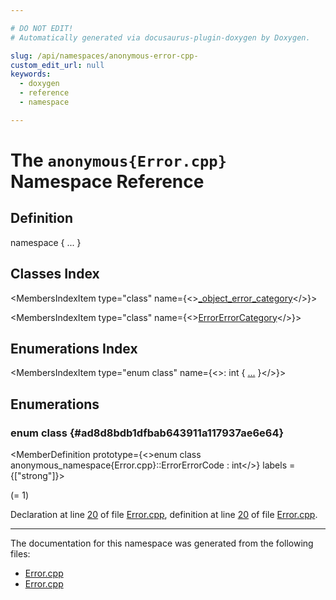 ```yaml
---

# DO NOT EDIT!
# Automatically generated via docusaurus-plugin-doxygen by Doxygen.

slug: /api/namespaces/anonymous-error-cpp-
custom_edit_url: null
keywords:
  - doxygen
  - reference
  - namespace

---
```





# The `anonymous{Error.cpp}` Namespace Reference

<DoxygenPage pluginConfig={pluginConfig}>



## Definition

<CodeBlock>namespace &#123; ... &#125;</CodeBlock>

## Classes Index

<MembersIndex>

<MembersIndexItem
  type="class"
  name={<><a href="/docs/api/classes/anonymous-namespace-error-cpp-/-object-error-category">_object_error_category</a></>}>
</MembersIndexItem>

<MembersIndexItem
  type="class"
  name={<><a href="/docs/api/classes/anonymous-namespace-error-cpp-/errorerrorcategory">ErrorErrorCategory</a></>}>
</MembersIndexItem>

</MembersIndex>

## Enumerations Index

<MembersIndex>

<MembersIndexItem
  type="enum class"
  name={<>: int &#123; <a href="#ad8d8bdb1dfbab643911a117937ae6e64">...</a> &#125;</>}>
</MembersIndexItem>

</MembersIndex>


<SectionDefinition>

## Enumerations

### enum class  {#ad8d8bdb1dfbab643911a117937ae6e64}

<MemberDefinition
  prototype={<>enum class anonymous_namespace&#123;Error.cpp&#125;::ErrorErrorCode : int</>}
 labels = {["strong"]}>

<EnumerationList title="Enumeration values">

<Link id="ad8d8bdb1dfbab643911a117937ae6e64af4027a5be06bdd929d072efc6169f49d" />
<EnumerationListItem name="MultipleErrors">
 (= 1)
</EnumerationListItem>

<Link id="ad8d8bdb1dfbab643911a117937ae6e64a06344c468073b2b66824779ffa5105cc" />
<EnumerationListItem name="FileError">

</EnumerationListItem>

<Link id="ad8d8bdb1dfbab643911a117937ae6e64a87fc05f0d8ac2c8cde57ef1aba40cd52" />
<EnumerationListItem name="InconvertibleError">

</EnumerationListItem>

</EnumerationList>

Declaration at line <a href="/docs/api/files/lib/lib/support/error-cpp/#l00020">20</a> of file <a href="/docs/api/files/lib/lib/support/error-cpp">Error.cpp</a>, definition at line <a href="/docs/api/files/lib/lib/testing/lib/testing/support/error-cpp/#l00020">20</a> of file <a href="/docs/api/files/lib/lib/testing/lib/testing/support/error-cpp">Error.cpp</a>.
</MemberDefinition>

</SectionDefinition>

<hr/>

The documentation for this namespace was generated from the following files:

<ul>
<li><a href="/docs/api/files/lib/lib/support/error-cpp">Error.cpp</a></li>
<li><a href="/docs/api/files/lib/lib/testing/lib/testing/support/error-cpp">Error.cpp</a></li>
</ul>

</DoxygenPage>
